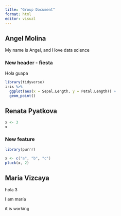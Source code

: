 ```yaml
---
title: "Group Document"
format: html
editor: visual
---
```


## Angel Molina

My name is Angel, and I love data science

### New header - fiesta

Hola guapa

```r
library(tidyverse)
iris %>% 
  ggplot(aes(x = Sepal.Length, y = Petal.Length)) +
  geom_point()
```

## Renata Pyatkova

```r
x <- 3
x
```

### New feature

```r
library(purrr)
```

```r
x <- c("a", "b", "c")
pluck(x, 2)
```

## Maria Vizcaya

hola 3

I am maría

it is working
